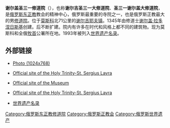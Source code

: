 {{世界文化遗产概要表
| site_img = Сергиев Посад. Троице-Сергиева лавра. 1.jpg
| site_img_capt = 谢尔盖圣三一修道院
| site_img_width = 300px
| zh_name = 谢尔盖圣三一修道院
| en_name = Architectural Ensemble of the Trinity Sergius Lavra in Sergiev Posad
| fr_name = Ensemble architectural de la laure de la Trinité-Saint-Serge à Serguiev Posad
| country = {{RUS}}
| Region = 欧洲和北美地区
| criterion_c = (ii)(iv)
| rg_year = 1993年
| ex_rg_year = 
| remarks = 
| org_url = http://whc.unesco.org/en/list/657
}}
'''谢尔盖圣三一修道院'''（{{lang-ru|'''Тро́ице-Се́ргиева Ла́вра'''}}），也称'''谢尔吉圣三一大修道院'''、'''圣三一谢尔盖大修道院'''，是[[俄罗斯|俄罗斯]][[东正教|东正教]]教会的精神中心，俄罗斯最重要的寺院之一，也是俄罗斯正教最大的男[[修道院|修道院]]。位于[[莫斯科|莫斯科]]北71公里的[[谢尔吉耶夫镇|谢尔吉耶夫镇]]。1345年由修道士[[谢尔盖·拉多涅日斯基|谢尔盖·拉多涅日斯基]]创建。后不断扩建。院内有许多在时代和风格上都不同的建筑物。现为莫斯科和全俄[[牧首|牧首]]公署所在地。1993年被列入[[世界遗产名录|世界遗产名录]]。

==外部链接==
{{Commons|Troitse-Sergiyeva Lavra}}
*[http://www.otdihinfo.ru/photo/76.html Photo (1024x768)]
*{{en icon}} [https://web.archive.org/web/20090202103614/http://lavra.ru/ Official site of the Holy Trinity-St. Sergius Lavra]
*{{en icon}} [https://web.archive.org/web/20061206080002/http://www.musobl.divo.ru/ Official site of the Museum]
*{{en icon}} [http://www.stsl.ru/languages/en/index.php Official site of the Holy Trinity-St. Sergius Lavra]
*{{zh icon}} [http://whc.unesco.org/zh/list/657 世界遗产名录]

{{coord|56|18|37|N|38|07|46|E|region:RU_type:landmark|display=title}}

{{俄罗斯世界遗产}}

[[Category:俄罗斯东正教修道院|Category:俄罗斯东正教修道院]]
[[Category:俄罗斯正教会|Category:俄罗斯正教会]]
[[Category:俄罗斯世界遗产|Category:俄罗斯世界遗产]]